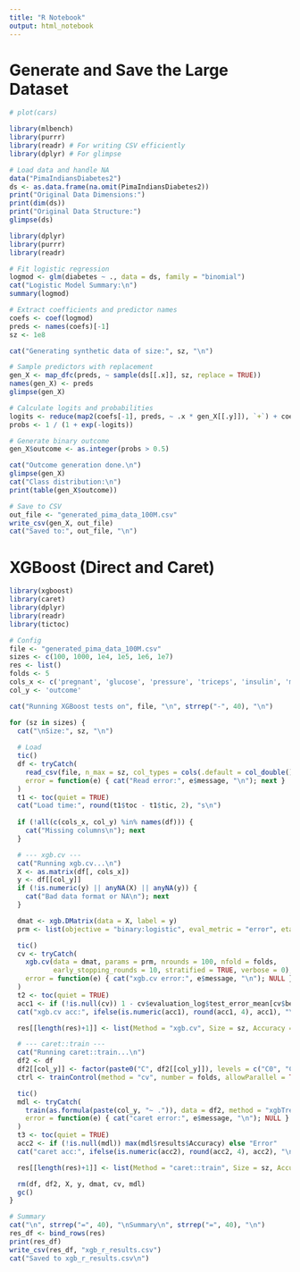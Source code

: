 ---
title: "R Notebook"
output: html_notebook
---

# Generate and Save the Large Dataset

```{r}
# plot(cars)
```

```{r}
library(mlbench)
library(purrr)
library(readr) # For writing CSV efficiently
library(dplyr) # For glimpse
```

```{r}
# Load data and handle NA
data("PimaIndiansDiabetes2")
ds <- as.data.frame(na.omit(PimaIndiansDiabetes2))
print("Original Data Dimensions:")
print(dim(ds))
print("Original Data Structure:")
glimpse(ds)

```

```{r}
library(dplyr)
library(purrr)
library(readr)

# Fit logistic regression
logmod <- glm(diabetes ~ ., data = ds, family = "binomial")
cat("Logistic Model Summary:\n")
summary(logmod)

# Extract coefficients and predictor names
coefs <- coef(logmod)
preds <- names(coefs)[-1]
sz <- 1e8

cat("Generating synthetic data of size:", sz, "\n")

# Sample predictors with replacement
gen_X <- map_dfc(preds, ~ sample(ds[[.x]], sz, replace = TRUE))
names(gen_X) <- preds
glimpse(gen_X)

# Calculate logits and probabilities
logits <- reduce(map2(coefs[-1], preds, ~ .x * gen_X[[.y]]), `+`) + coefs[1]
probs <- 1 / (1 + exp(-logits))

# Generate binary outcome
gen_X$outcome <- as.integer(probs > 0.5)

cat("Outcome generation done.\n")
glimpse(gen_X)
cat("Class distribution:\n")
print(table(gen_X$outcome))

# Save to CSV
out_file <- "generated_pima_data_100M.csv"
write_csv(gen_X, out_file)
cat("Saved to:", out_file, "\n")

```

# XGBoost (Direct and Caret)

```{r}

library(xgboost)
library(caret)
library(dplyr)
library(readr)
library(tictoc)

# Config
file <- "generated_pima_data_100M.csv"
sizes <- c(100, 1000, 1e4, 1e5, 1e6, 1e7)
res <- list()
folds <- 5
cols_x <- c('pregnant', 'glucose', 'pressure', 'triceps', 'insulin', 'mass', 'pedigree', 'age')
col_y <- 'outcome'

cat("Running XGBoost tests on", file, "\n", strrep("-", 40), "\n")

for (sz in sizes) {
  cat("\nSize:", sz, "\n")
  
  # Load
  tic()
  df <- tryCatch(
    read_csv(file, n_max = sz, col_types = cols(.default = col_double(), outcome = col_integer())),
    error = function(e) { cat("Read error:", e$message, "\n"); next }
  )
  t1 <- toc(quiet = TRUE)
  cat("Load time:", round(t1$toc - t1$tic, 2), "s\n")
  
  if (!all(c(cols_x, col_y) %in% names(df))) {
    cat("Missing columns\n"); next
  }

  # --- xgb.cv ---
  cat("Running xgb.cv...\n")
  X <- as.matrix(df[, cols_x])
  y <- df[[col_y]]
  if (!is.numeric(y) || anyNA(X) || anyNA(y)) {
    cat("Bad data format or NA\n"); next
  }

  dmat <- xgb.DMatrix(data = X, label = y)
  prm <- list(objective = "binary:logistic", eval_metric = "error", eta = 0.1, max_depth = 6)

  tic()
  cv <- tryCatch(
    xgb.cv(data = dmat, params = prm, nrounds = 100, nfold = folds,
           early_stopping_rounds = 10, stratified = TRUE, verbose = 0),
    error = function(e) { cat("xgb.cv error:", e$message, "\n"); NULL }
  )
  t2 <- toc(quiet = TRUE)
  acc1 <- if (!is.null(cv)) 1 - cv$evaluation_log$test_error_mean[cv$best_iteration] else "Error"
  cat("xgb.cv acc:", ifelse(is.numeric(acc1), round(acc1, 4), acc1), "\n")

  res[[length(res)+1]] <- list(Method = "xgb.cv", Size = sz, Accuracy = acc1, Time = round(t2$toc - t2$tic, 2))

  # --- caret::train ---
  cat("Running caret::train...\n")
  df2 <- df
  df2[[col_y]] <- factor(paste0("C", df2[[col_y]]), levels = c("C0", "C1"))
  ctrl <- trainControl(method = "cv", number = folds, allowParallel = TRUE)

  tic()
  mdl <- tryCatch(
    train(as.formula(paste(col_y, "~ .")), data = df2, method = "xgbTree", trControl = ctrl, tuneLength = 1, verbose = 0),
    error = function(e) { cat("caret error:", e$message, "\n"); NULL }
  )
  t3 <- toc(quiet = TRUE)
  acc2 <- if (!is.null(mdl)) max(mdl$results$Accuracy) else "Error"
  cat("caret acc:", ifelse(is.numeric(acc2), round(acc2, 4), acc2), "\n")

  res[[length(res)+1]] <- list(Method = "caret::train", Size = sz, Accuracy = acc2, Time = round(t3$toc - t3$tic, 2))

  rm(df, df2, X, y, dmat, cv, mdl)
  gc()
}

# Summary
cat("\n", strrep("=", 40), "\nSummary\n", strrep("=", 40), "\n")
res_df <- bind_rows(res)
print(res_df)
write_csv(res_df, "xgb_r_results.csv")
cat("Saved to xgb_r_results.csv\n")

```


